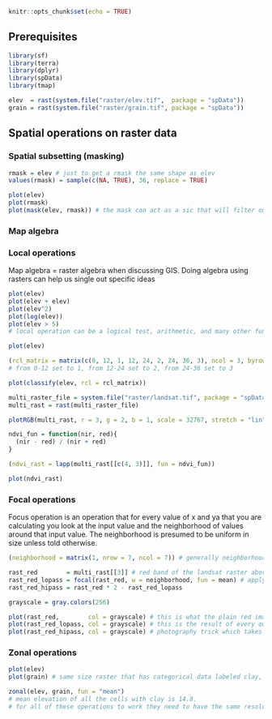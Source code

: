 ```r
knitr::opts_chunk$set(echo = TRUE)
```

## Prerequisites

```r
library(sf)
library(terra)
library(dplyr)
library(spData)
library(tmap)

elev  = rast(system.file("raster/elev.tif",  package = "spData"))
grain = rast(system.file("raster/grain.tif", package = "spData"))
```

## Spatial operations on raster data

### Spatial subsetting (masking)

```r
rmask = elev # just to get a rmask the same shape as elev
values(rmask) = sample(c(NA, TRUE), 36, replace = TRUE)

plot(elev)
plot(rmask)
plot(mask(elev, rmask)) # the mask can act as a sic that will filter out specific data that we want from other rasters. This will be super useful when making a map.
```

### Map algebra

### Local operations
Map algebra = raster algebra when discussing GIS. Doing algebra using rasters can help us single out specific ideas
```r
plot(elev)
plot(elev + elev)
plot(elev^2)
plot(log(elev))
plot(elev > 5)
# local operation can be a logical test, arithmetic, and many other functions. Local operations are fast.
```

```r
plot(elev)

(rcl_matrix = matrix(c(0, 12, 1, 12, 24, 2, 24, 36, 3), ncol = 3, byrow = TRUE))
# from 0-12 set to 1, from 12-24 set to 2, from 24-36 set to 3

plot(classify(elev, rcl = rcl_matrix))
```

```r
multi_raster_file = system.file("raster/landsat.tif", package = "spDataLarge")
multi_rast = rast(multi_raster_file)

plotRGB(multi_rast, r = 3, g = 2, b = 1, scale = 32767, stretch = "lin")
```

```r
ndvi_fun = function(nir, red){
  (nir - red) / (nir + red)
}

(ndvi_rast = lapp(multi_rast[[c(4, 3)]], fun = ndvi_fun))

plot(ndvi_rast)
```

### Focal operations
Focus operation is an operation that for every value of x and ya that you are calculating you look at the input value and the neighborhood of values around that input value. The neighborhood is presumed to be uniform in size unless told otherwise.
```r
(neighborhood = matrix(1, nrow = 7, ncol = 7)) # generally neighborhoods are considered squares

rast_red        = multi_rast[[3]] # red band of the landsat raster above
rast_red_lopass = focal(rast_red, w = neighborhood, fun = mean) # apply the focal operation to specify the neighborhood (mask floating over the image), and fun applys the function mean.
rast_red_hipass = rast_red * 2 - rast_red_lopass 

grayscale = gray.colors(256)

plot(rast_red,        col = grayscale) # this is what the plain red image looks like
plot(rast_red_lopass, col = grayscale) # this is the result of every output value calculating the 7x7 average for the corresponding neighborhood. It produces the second blurry map because you are taking the average of the points around it. 
plot(rast_red_hipass, col = grayscale) # photography trick which takes the blurred version of the image and subtracts it from the original image to 'sharpen' it.
```

### Zonal operations

```r
plot(elev)
plot(grain) # same size raster that has categorical data labeled clay, silt, and sand. 

zonal(elev, grain, fun = "mean")
# mean elevation of all the cells with clay is 14.8.
# for all of these operations to work they need to have the same resolution and 'line-up'
```

